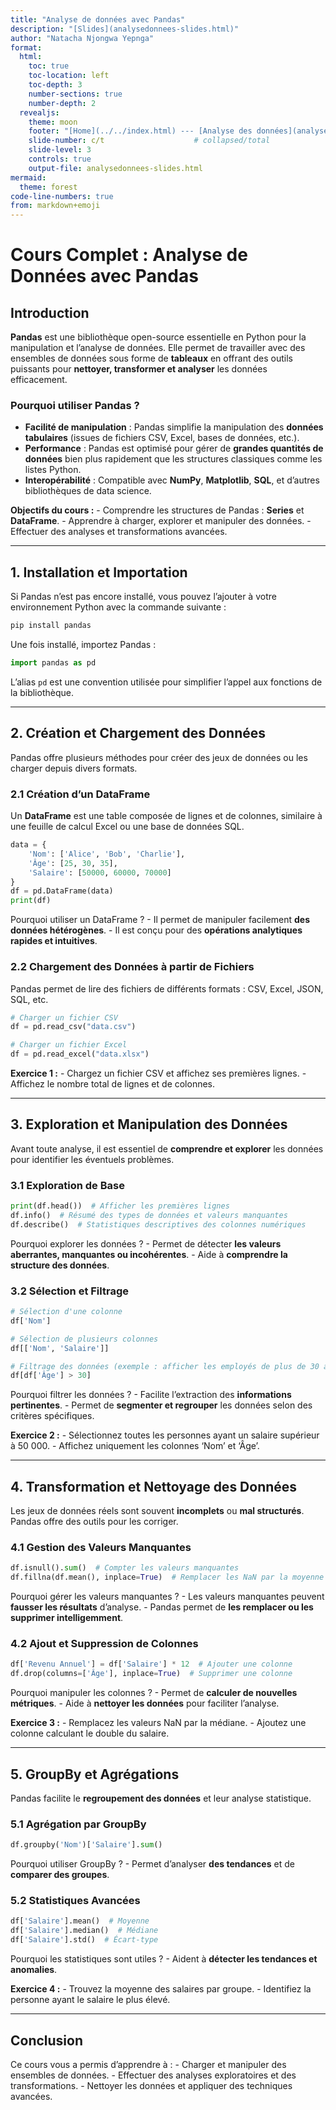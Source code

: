 ```yaml
---
title: "Analyse de données avec Pandas"
description: "[Slides](analysedonnees-slides.html)"
author: "Natacha Njongwa Yepnga"
format: 
  html:
    toc: true
    toc-location: left
    toc-depth: 3
    number-sections: true
    number-depth: 2
  revealjs:
    theme: moon
    footer: "[Home](../../index.html) --- [Analyse des données](analysedonnees.html)"
    slide-number: c/t                    # collapsed/total
    slide-level: 3
    controls: true
    output-file: analysedonnees-slides.html
mermaid:
  theme: forest
code-line-numbers: true
from: markdown+emoji
---
```


# Cours Complet : Analyse de Données avec Pandas

## Introduction

**Pandas** est une bibliothèque open-source essentielle en Python pour la manipulation et l'analyse de données. Elle permet de travailler avec des ensembles de données sous forme de **tableaux** en offrant des outils puissants pour **nettoyer, transformer et analyser** les données efficacement.

### Pourquoi utiliser Pandas ?

- **Facilité de manipulation** : Pandas simplifie la manipulation des **données tabulaires** (issues de fichiers CSV, Excel, bases de données, etc.).
- **Performance** : Pandas est optimisé pour gérer de **grandes quantités de données** bien plus rapidement que les structures classiques comme les listes Python.
- **Interopérabilité** : Compatible avec **NumPy**, **Matplotlib**, **SQL**, et d'autres bibliothèques de data science.

**Objectifs du cours :**
- Comprendre les structures de Pandas : **Series** et **DataFrame**.
- Apprendre à charger, explorer et manipuler des données.
- Effectuer des analyses et transformations avancées.

---

## 1. Installation et Importation

Si Pandas n'est pas encore installé, vous pouvez l'ajouter à votre environnement Python avec la commande suivante :
```bash
pip install pandas
```

Une fois installé, importez Pandas :
```python
import pandas as pd
```

L'alias `pd` est une convention utilisée pour simplifier l'appel aux fonctions de la bibliothèque.

---

## 2. Création et Chargement des Données

Pandas offre plusieurs méthodes pour créer des jeux de données ou les charger depuis divers formats.

### 2.1 Création d'un DataFrame

Un **DataFrame** est une table composée de lignes et de colonnes, similaire à une feuille de calcul Excel ou une base de données SQL.

```python
data = {
    'Nom': ['Alice', 'Bob', 'Charlie'],
    'Âge': [25, 30, 35],
    'Salaire': [50000, 60000, 70000]
}
df = pd.DataFrame(data)
print(df)
```

Pourquoi utiliser un DataFrame ?
- Il permet de manipuler facilement **des données hétérogènes**.
- Il est conçu pour des **opérations analytiques rapides et intuitives**.

### 2.2 Chargement des Données à partir de Fichiers

Pandas permet de lire des fichiers de différents formats : CSV, Excel, JSON, SQL, etc.

```python
# Charger un fichier CSV
df = pd.read_csv("data.csv")

# Charger un fichier Excel
df = pd.read_excel("data.xlsx")
```

**Exercice 1 :**
- Chargez un fichier CSV et affichez ses premières lignes.
- Affichez le nombre total de lignes et de colonnes.

---

## 3. Exploration et Manipulation des Données

Avant toute analyse, il est essentiel de **comprendre et explorer** les données pour identifier les éventuels problèmes.

### 3.1 Exploration de Base

```python
print(df.head())  # Afficher les premières lignes
df.info()  # Résumé des types de données et valeurs manquantes
df.describe()  # Statistiques descriptives des colonnes numériques
```

Pourquoi explorer les données ?
- Permet de détecter **les valeurs aberrantes, manquantes ou incohérentes**.
- Aide à **comprendre la structure des données**.

### 3.2 Sélection et Filtrage

```python
# Sélection d'une colonne
df['Nom']

# Sélection de plusieurs colonnes
df[['Nom', 'Salaire']]

# Filtrage des données (exemple : afficher les employés de plus de 30 ans)
df[df['Âge'] > 30]
```

Pourquoi filtrer les données ?
- Facilite l’extraction des **informations pertinentes**.
- Permet de **segmenter et regrouper** les données selon des critères spécifiques.

**Exercice 2 :**
- Sélectionnez toutes les personnes ayant un salaire supérieur à 50 000.
- Affichez uniquement les colonnes 'Nom' et 'Âge'.

---

## 4. Transformation et Nettoyage des Données

Les jeux de données réels sont souvent **incomplets** ou **mal structurés**. Pandas offre des outils pour les corriger.

### 4.1 Gestion des Valeurs Manquantes

```python
df.isnull().sum()  # Compter les valeurs manquantes
df.fillna(df.mean(), inplace=True)  # Remplacer les NaN par la moyenne
```

Pourquoi gérer les valeurs manquantes ?
- Les valeurs manquantes peuvent **fausser les résultats** d'analyse.
- Pandas permet de **les remplacer ou les supprimer intelligemment**.

### 4.2 Ajout et Suppression de Colonnes

```python
df['Revenu Annuel'] = df['Salaire'] * 12  # Ajouter une colonne
df.drop(columns=['Âge'], inplace=True)  # Supprimer une colonne
```

Pourquoi manipuler les colonnes ?
- Permet de **calculer de nouvelles métriques**.
- Aide à **nettoyer les données** pour faciliter l’analyse.

**Exercice 3 :**
- Remplacez les valeurs NaN par la médiane.
- Ajoutez une colonne calculant le double du salaire.

---

## 5. GroupBy et Agrégations

Pandas facilite le **regroupement des données** et leur analyse statistique.

### 5.1 Agrégation par GroupBy

```python
df.groupby('Nom')['Salaire'].sum()
```

Pourquoi utiliser GroupBy ?
- Permet d’analyser **des tendances** et de **comparer des groupes**.

### 5.2 Statistiques Avancées

```python
df['Salaire'].mean()  # Moyenne
df['Salaire'].median()  # Médiane
df['Salaire'].std()  # Écart-type
```

Pourquoi les statistiques sont utiles ?
- Aident à **détecter les tendances et anomalies**.

**Exercice 4 :**
- Trouvez la moyenne des salaires par groupe.
- Identifiez la personne ayant le salaire le plus élevé.

---

## Conclusion

Ce cours vous a permis d'apprendre à :
- Charger et manipuler des ensembles de données.
- Effectuer des analyses exploratoires et des transformations.
- Nettoyer les données et appliquer des techniques avancées.


